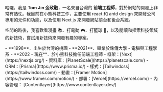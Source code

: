 
哈囉，我是 **Tom Jin 金政融**，一名來自台灣的 **前端工程師**，對於網站的開發上非常有熱忱。我目前在小熊科技工作，主要使用 react 和 antd design 來開發公司專用的元件和功能，以及使用 Next.js 來開發網站前台和後台系統。

空閒的時後，我喜歡看漫畫 📚、打電動 🎮、打籃球 🏀，以及閱讀和探索科技領域的新技術，嘗試用新技術來開發有趣的專案。

<Heading text='個人簡歷' />
- **1998**．出生於台灣的桃園
- **2021**．畢業於銘傳大學 - 電腦與工程學系
- **2022 - 現在**．於小熊科技擔任前端工程師

<Heading text='關於網站' />
- 框架：[Next](https://nextjs.org/)
- 資料庫：[PlanetScale](https://planetscale.com/)
- ORM：[Prisma](https://www.prisma.io/)
- 樣式：[Tailwindcss](https://tailwindcss.com/)
- 動畫：[Framer Motion](https://www.framer.com/motion/)
- 部署：[Vercel](https://vercel.com/)
- 內容管理： [Contentlayer](https://www.contentlayer.dev/)
